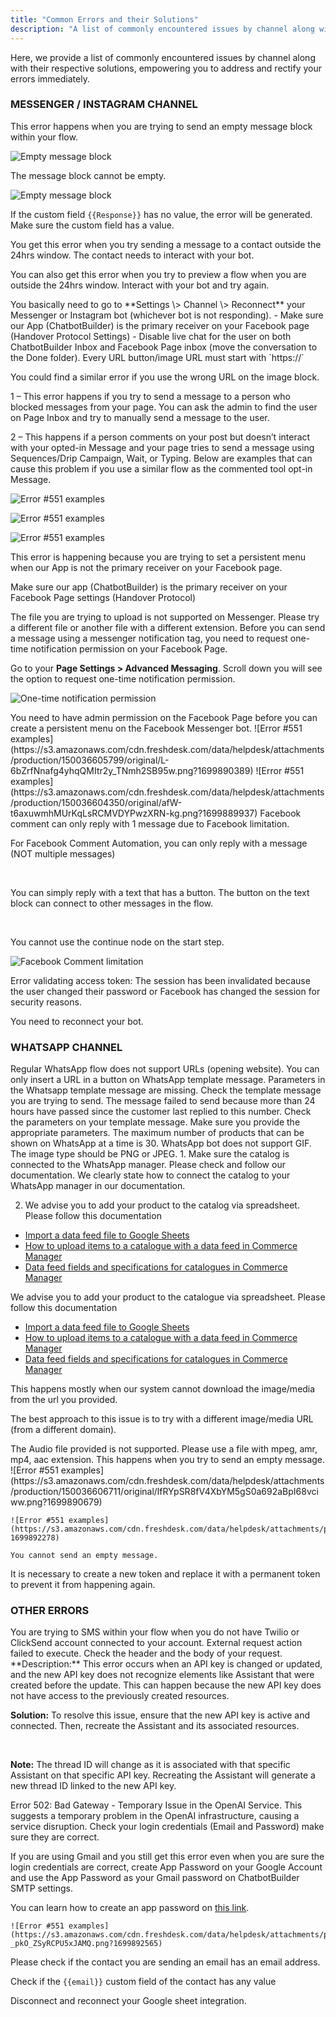```yaml
---
title: "Common Errors and their Solutions"
description: "A list of commonly encountered issues by channel along with their respective solutions, empowering you to address and rectify your errors immediately."
---
```



Here, we provide a list of commonly encountered issues by channel along with their respective solutions, empowering you to address and rectify your errors immediately.

### MESSENGER / INSTAGRAM CHANNEL

<Accordion title="Messenger/IG(#100) Message cannot be empty, must provide valid attachment or text – code: 100">
  This error happens when you are trying to send an empty message block within your flow.

  ![Empty message block](https://s3.amazonaws.com/cdn.freshdesk.com/data/helpdesk/attachments/production/150036221961/original/fujTPj5tSXr8Z_72ST9zoWYCZX-3SuVVQg.png?1699536913)

  The message block cannot be empty.

  ![Empty message block](https://s3.amazonaws.com/cdn.freshdesk.com/data/helpdesk/attachments/production/150036222187/original/fxXAgmWk3-hvj5lb819Sooti4RO4cSMuew.png?1699536995)

  If the custom field `{{Response}}` has no value, the error will be generated. Make sure the custom field has a value.
</Accordion>

<Accordion title="Messenger/IG(#10) This message is sent outside of the allowed window. – code: 10">
  You get this error when you try sending a message to a contact outside the 24hrs window. The contact needs to interact with your bot.

  <br />

  You can also get this error when you try to preview a flow when you are outside the 24hrs window. Interact with your bot and try again.
</Accordion>

<Accordion title="Messenger/IGPlease go to Settings > Channels and reconnect your Messenger/Instagram bot">
  You basically need to go to **Settings \> Channel \> Reconnect** your Messenger or Instagram bot (whichever bot is not responding).
</Accordion>

<Accordion title="Messenger/IG(#10) Message failed to send because another app is controlling this thread now. – code: 10">
  - Make sure our App (ChatbotBuilder) is the primary receiver on your Facebook page (Handover Protocol Settings)
  - Disable live chat for the user on both ChatbotBuilder Inbox and Facebook Page inbox (move the conversation to the Done folder).
</Accordion>

<Accordion title="Messenger/IG(#100) name_placeholder[buttons][0][url] should represent a valid URL – code: 100">
  Every URL button/image URL must start with `https://`

  <br />

  You could find a similar error if you use the wrong URL on the image block.
</Accordion>

<Accordion title="Messenger/IGError #551 This person isn’t available right now">
  1 – This error happens if you try to send a message to a person who blocked messages from your page. You can ask the admin to find the user on Page Inbox and try to manually send a message to the user.

  <br />

  2 – This happens if a person comments on your post but doesn’t interact with your opted-in Message and your page tries to send a message using Sequences/Drip Campaign, Wait, or Typing. Below are examples that can cause this problem if you use a similar flow as the commented tool opt-in Message.

  ![Error #551 examples](https://s3.amazonaws.com/cdn.freshdesk.com/data/helpdesk/attachments/production/150036589621/original/bIoKEHfmcw2TAVg2sATbI3H2z-0gkwFKxA.png?1699885363)

  ![Error #551 examples](https://s3.amazonaws.com/cdn.freshdesk.com/data/helpdesk/attachments/production/150036596667/original/Ve1VOKWWsfdFBjiVEiADJTijPRvIR9wzFg.png?1699887483)

  ![Error #551 examples](https://s3.amazonaws.com/cdn.freshdesk.com/data/helpdesk/attachments/production/150036597813/original/czB80jWk1teDUGRpnHSmC5bE5rqzjIaJTQ.png?1699887796)
</Accordion>

<Accordion title="Messenger/IG(#100) Cannot set thread level persistent menu now because another app is controlling the thread – code: 100">
  This error is happening because you are trying to set a persistent menu when our App is not the primary receiver on your Facebook page.

  <br />

  Make sure our app (ChatbotBuilder) is the primary receiver on your Facebook Page settings (Handover Protocol)
</Accordion>

<Accordion title="Messenger/IG(#100) Upload failed – code: 100">
  The file you are trying to upload is not supported on Messenger. Please try a different file or another file with a different extension.
</Accordion>

<Accordion title="Messenger/IG(#10) You need one time notification permission for this message. To get that go to Advanced Messaging under your Page Settings to request the permission. – code: 10">
  Before you can send a message using a messenger notification tag, you need to request one-time notification permission on your Facebook Page.

  <br />

  Go to your **Page Settings \> Advanced Messaging**. Scroll down you will see the option to request one-time notification permission.

  ![One-time notification permission](https://s3.amazonaws.com/cdn.freshdesk.com/data/helpdesk/attachments/production/150036600283/original/XiqfRrX1tfhkwASvfJPCMvxm-LK2FbMDcQ.png?1699888518)
</Accordion>

<Accordion title="Messenger/IG(#200) User does not have sufficient administrative permission for this action on this page. If the page business requires Two Factor Authentication, the user also needs to enable Two Factor Authentication.">
  You need to have admin permission on the Facebook Page before you can create a persistent menu on the Facebook Messenger bot.
    ![Error #551 examples](https://s3.amazonaws.com/cdn.freshdesk.com/data/helpdesk/attachments/production/150036605799/original/L-6bZrfNnafg4yhqQMItr2y_TNmh2SB95w.png?1699890389)
    ![Error #551 examples](https://s3.amazonaws.com/cdn.freshdesk.com/data/helpdesk/attachments/production/150036604350/original/afW-t6axuwmhMUrKqLsRCMVDYPwzXRN-kg.png?1699889937)
</Accordion>

<Accordion title="Facebook Comment">
  Facebook comment can only reply with 1 message due to Facebook limitation.

  <br />

  For Facebook Comment Automation, you can only reply with a message (NOT multiple messages)

  <br />

  You can simply reply with a text that has a button. The button on the text block can connect to other messages in the flow.

  <br />

  You cannot use the continue node on the start step.

  ![Facebook Comment limitation](https://gb-v2-upload-prod.s3.amazonaws.com/uploads/150000166104/common-errors-4.png)
</Accordion>

<Accordion title="Facebook Ads - Error validating access token">
  Error validating access token: The session has been invalidated because the user changed their password or Facebook has changed the session for security reasons.

  <br />

  You need to reconnect your bot.
</Accordion>

### WHATSAPP CHANNEL

<Accordion title="WhatsApp - URL button is not supported">
  Regular WhatsApp flow does not support URLs (opening website). You can only insert a URL in a button on WhatsApp template message.
</Accordion>

<Accordion title="WhatsApp - {“meta”:{“api_status”:”stable”,”version”:”2.43.2″},”errors”:[{“code”:1008,”title”:”Required parameter is missing”,”details”:”body: Parameter of type text is missing text value”}]}">
  Parameters in the Whatsapp template message are missing. Check the template message you are trying to send.
</Accordion>

<Accordion title="WhatsApp - {“code”:470,”href”:”https:\/\/developers.facebook.com\/docs\/whatsapp\/api\/errors\/”,”title”:”Message failed to send because more than 24 hours have passed since the customer last replied to this number”}">
  The message failed to send because more than 24 hours have passed since the customer last replied to this number.
</Accordion>

<Accordion title="WhatsApp - {“meta”:{“api_status”:”stable”,”version”:”2.43.2″},”errors”:[{“code”:2012,”title”:”Parameter format does not match format in the created template”,”details”:”header: Format mismatch, expected Image, received Unknown”,”href”:”https:\/\/developers.facebook.com\/docs\/whatsapp\/faq#faq_1612022582274564″}]}">
  Check the parameters on your template message. Make sure you provide the appropriate parameters.
</Accordion>

<Accordion title="WhatsApp - There can be no more than 30 product_items across sections.">
  The maximum number of products that can be shown on WhatsApp at a time is 30.
</Accordion>

<Accordion title="WhatsApp - “code”:131053,”title”:”Unsupported Image mime type image\/gif. Please use one of image\/png, image\/jpeg.”}">
  WhatsApp bot does not support GIF. The image type should be PNG or JPEG.
</Accordion>

<Accordion title="WhatsApp - Invalid catalog Id.">
  1. Make sure the catalog is connected to the WhatsApp manager. Please check and follow our documentation. We clearly state how to connect the catalog to your WhatsApp manager in our documentation.

  <br />

  2. We advise you to add your product to the catalog via spreadsheet. Please follow this documentation

  - [Import a data feed file to Google Sheets](https://www.facebook.com/business/help/1104628230079278)
  - [How to upload items to a catalogue with a data feed in Commerce Manager](https://www.facebook.com/business/help/1104628230079278)
  - [Data feed fields and specifications for catalogues in Commerce Manager](https://www.facebook.com/business/help/1104628230079278)
</Accordion>

<Accordion title="WhatsApp - {“code”:1005,”href”:”https:\/\/www.facebook.com\/business\/help\/1104628230079278″,”title”:”Additional compliance information for your business and catalog items may be required before being able to send Multi-Product or Single Product messages.”}.">
  We advise you to add your product to the catalogue via spreadsheet. Please follow this documentation

  - [Import a data feed file to Google Sheets](https://www.facebook.com/business/help/1104628230079278)
  - [How to upload items to a catalogue with a data feed in Commerce Manager](https://www.facebook.com/business/help/1104628230079278)
  - [Data feed fields and specifications for catalogues in Commerce Manager](https://www.facebook.com/business/help/1104628230079278)
</Accordion>

<Accordion title="WhatsApp - {“code”:131053,”title”:”Downloading media from weblink failed with http code 404, status message Not Found”}">
  This happens mostly when our system cannot download the image/media from the url you provided.

  <br />

  The best approach to this issue is to try with a different image/media URL (from a different domain).
</Accordion>

<Accordion title="WhatsApp - {“code”:131053,”title”:”Unsupported Audio mime type image\/jpeg. Please use one of audio\/ogg; codecs=opus, audio\/mpeg, audio\/amr, audio\/mp4, audio\/aac.”}">
  The Audio file provided is not supported. Please use a file with mpeg, amr, mp4, aac extension.
</Accordion>

<Accordion title="WhatsApp - (#100) The parameter text[‘body’] is required.">
  This happens when you try to send an empty message.
    ![Error #551 examples](https://s3.amazonaws.com/cdn.freshdesk.com/data/helpdesk/attachments/production/150036606711/original/lfRYpSR8fV4XbYM5gS0a692aBpI68vciww.png?1699890679)

    ![Error #551 examples](https://s3.amazonaws.com/cdn.freshdesk.com/data/helpdesk/attachments/production/150036611263/original/TdGsPhyri34YhRvRIE_YJdVLM7m6Pa110w.png?1699892278)

    You cannot send an empty message.
</Accordion>

<Accordion title="WhatsApp - Error validating access token: Session has expired">
  It is necessary to create a new token and replace it with a permanent token to prevent it from happening again.
</Accordion>

### OTHER ERRORS

<Accordion title="Send SMS - Please connect Twilio account.">
  You are trying to SMS within your flow when you do not have Twilio or ClickSend account connected to your account.
</Accordion>

<Accordion title="External Request - Fail to execute the request">
  External request action failed to execute. Check the header and the body of your request.
</Accordion>

<Accordion title="OpenAI - No thread found with id 'thread_...'.">
  **Description:** This error occurs when an API key is changed or updated, and the new API key does not recognize elements like Assistant that were created before the update. This can happen because the new API key does not have access to the previously created resources.

  <br />

  **Solution:** To resolve this issue, ensure that the new API key is active and connected. Then, recreate the Assistant and its associated resources.

  <br />

  **Note:** The thread ID will change as it is associated with that specific Assistant on that specific API key. Recreating the Assistant will generate a new thread ID linked to the new API key.
</Accordion>

<Accordion title="OpenAI - Error 502: Bad Gateway">
  Error 502: Bad Gateway - Temporary Issue in the OpenAI Service. This suggests a temporary problem in the OpenAI infrastructure, causing a service disruption.
</Accordion>

<Accordion title="SendMail - SMTP Error: Could not authenticate.">
  Check your login credentials (Email and Password) make sure they are correct.

  If you are using Gmail and you still get this error even when you are sure the login credentials are correct, create App Password on your Google Account and use the App Password as your Gmail password on ChatbotBuilder SMTP settings.

  You can learn how to create an app password on [this link](https://support.google.com/accounts/answer/185833).

    ![Error #551 examples](https://s3.amazonaws.com/cdn.freshdesk.com/data/helpdesk/attachments/production/150036612167/original/Lo23z5tMovS3IYi-_pkO_ZSyRCPU5xJAMQ.png?1699892565)
</Accordion>

<Accordion title="SendMail - No email address (TO).">
  Please check if the contact you are sending an email has an email address.

  Check if the `{{email}}` custom field of the contact has any value
</Accordion>

<Accordion title="Google Sheets - {“error”:”invalid_grant”,”error_description”:”Bad Request”}">
  Disconnect and reconnect your Google sheet integration.
</Accordion>